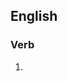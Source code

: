 ==English==

===Verb===
{{en-verb|commercialis|es}}

# {{UK}} {{alternative spelling of|commercialize}}